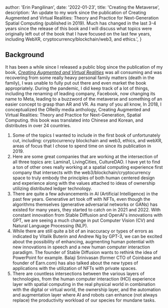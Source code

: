 
  author: 'Erin Pangilinan',
  date: '2022-01-23',
  title: 'Creating the Metaverse',
  description:
    'An update to my work since the publication of Creating Augmented and Virtual Realities: Theory and Practice for Next-Generation Spatial Computing (published in 2019). Much has changed in the last 3-4 years since the release of this book and I will discuss what topics were originally left out of the book that I have focused on the last few years, including WebXR, cryptocurrency/blockchain/web3, and ethics.',
}


## Background 

It has been a while since I released a public blog since the publication of my book, <a href="http://www.creatingarvr.com"><i>Creating Augmented and Virtual Realities</i></a> was all consuming and was recovering from some really heavy personal family matters (death in the family), I was unable to fully put out there and even market the book appropriately. During the pandemic, I did keep track of a lot of things, including the renaming of leading company, Facebook, now changing its name to Meta, leading to a buzzword of the metaverse and something of an easier concept to grasp than AR and VR. As many of you all know, In 2018, I conceptualized the OReilly media anthology, Creating Augmented and Virtual Realities: Theory and Practice for Next-Generation, Spatial Computing. this book was translated into Chinese and Korean, and distributes in over 24 countries.

1. Some of the topics I wanted to include in the first book of unfortunately cut, including: cryptocurrency blockchain and web3, ethics, and webXR, areas of focus that I chose to spend time on since its publication in 2019. 
2. Here are some great companies that are working at the intersection of all three topics are: Lamina1, LivingCities, CultureDAO. I have yet to find a ton of other ones really working at a spatial computing experience first company that intersects with the web3/blockchain/cryptocurrency space to truly embody the principles of both human centered design and experience along with the values attached to ideas of ownership utilizing distributed ledger technology. 
3. There are quite a few advancements in AI (Artificial Intelligence) in the past few years. Generative art took off with NFTs, even though the algorithms themselves (generative adversarial networks or GANs) has existed for many years, they started to catch on in 2021 and 2022. With constant innovation from Stable Diffusion and OpenAI's innovations with GPT, we are seeing a much change in put Computer Vision (CV) and Natural Language Processing (NLP).
4. While there are still quite a bit of an inaccuracy or types of errors as indicated by Vitalik Buterin and Andrew Ng by GPT-3, we can be excited about the possibility of enhancing, augmenting human potential with new innovations in speech and a new human computer interaction paradigm. The founder of Stable Diffusion wants to rethink the idea of PowerPoint for example. Balaji Srinivasan (former CTO of Coinbase and founder of Earn.com) has also talked about the new types of applications with the utilization of NFTs with private spaces. 
5. There are countless intersections between the various layers of technologies, from the human computer interaction (HCI) experience layer with spatial computing in the real physical world in combination with the digital or virtual world, the ownership layer, and the automation and augmentation layer where AI and robots can enhance (not always replace) the productivity workload of our species for mundane tasks.